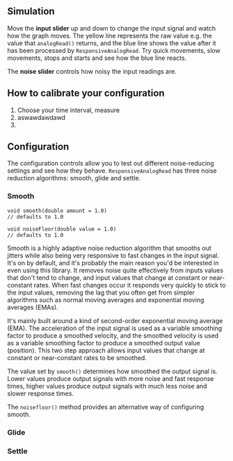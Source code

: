 ## Simulation

Move the **input slider** up and down to change the input signal and watch how the graph moves. The yellow line represents the raw value e.g. the value that `analogRead()` returns, and the blue line shows the value after it has been processed by `ResponsiveAnalogRead`. Try quick movements, slow movements, stops and starts and see how the blue line reacts.

The **noise slider** controls how noisy the input readings are.

## How to calibrate your configuration

1. Choose your time interval, measure
2. aswawdawdawd
3. 

## Configuration

The configuration controls allow you to test out different noise-reducing settings and see how they behave. `ResponsiveAnalogRead` has three noise reduction algorithms: smooth, glide and settle.

### Smooth

```
void smooth(double amount = 1.0)
// defaults to 1.0

void noiseFloor(double value = 1.0)
// defaults to 1.0
```

Smooth is a highly adaptive noise reduction algorithm that smooths out jitters while also being very responsive to fast changes in the input signal. It's on by default, and it's probably the main reason you'd be interested in even using this library. It removes noise quite effectively from inputs values that don't tend to change, and input values that change at constant or near-constant rates. When fast changes occur it responds very quickly to stick to the input values, removing the lag that you often get from simpler algorithms such as normal moving averages and exponential moving averages (EMAs).

It's mainly built around a kind of second-order exponential moving average (EMA). The acceleration of the input signal is used as a variable smoothing factor to produce a smoothed velocity, and the smoothed velocity is used as a variable smoothing factor to produce a smoothed output value (position). This two step approach allows input values that change at constant or near-constant rates to be smoothed.

The value set by `smooth()` determines how smoothed the output signal is. Lower values produce output signals with more noise and fast response times, higher values produce output signals with much less noise and slower response times.

The `noisefloor()` method provides an alternative way of configuring smooth.

### Glide

### Settle
